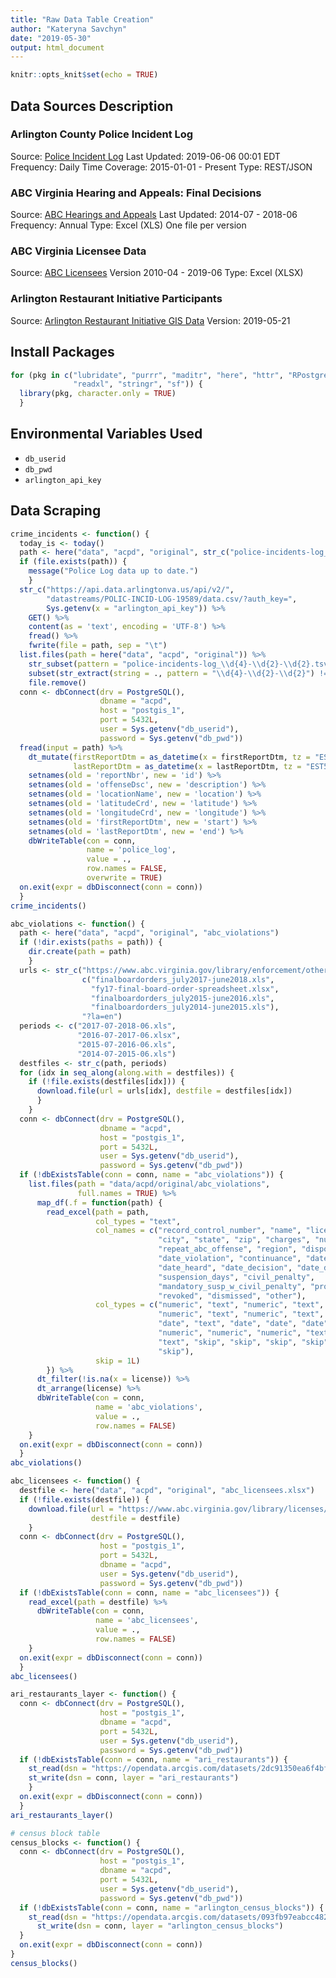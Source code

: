 ```yaml
---
title: "Raw Data Table Creation"
author: "Kateryna Savchyn"
date: "2019-05-30"
output: html_document
---
```


```r
knitr::opts_knit$set(echo = TRUE)
```

## Data Sources Description

### Arlington County Police Incident Log

Source: [Police Incident Log](http://bit.ly/21nPzoE)
Last Updated: 2019-06-06 00:01 EDT
Frequency: Daily
Time Coverage: 2015-01-01 - Present
Type: REST/JSON

### ABC Virginia Hearing and Appeals: Final Decisions

Source: [ABC Hearings and Appeals](https://www.abc.virginia.gov/enforcement/hearings-and-appeals/final-decisions/)
Last Updated: 2014-07 - 2018-06
Frequency: Annual
Type: Excel (XLS) One file per version

### ABC Virginia Licensee Data

Source: [ABC Licensees](https://www.abc.virginia.gov/licenses/licensee-search-staging)
Version 2010-04 - 2019-06
Type: Excel (XLSX)

### Arlington Restaurant Initiative Participants

Source: [Arlington Restaurant Initiative GIS Data](https://gisdata-arlgis.opendata.arcgis.com/datasets/arlington-restaurant-initiative)
Version: 2019-05-21

## Install Packages

```r
for (pkg in c("lubridate", "purrr", "maditr", "here", "httr", "RPostgreSQL",
              "readxl", "stringr", "sf")) {
  library(pkg, character.only = TRUE)
  }
```

## Environmental Variables Used

- `db_userid`
- `db_pwd`
- `arlington_api_key`

## Data Scraping

```r
crime_incidents <- function() {
  today_is <- today()
  path <- here("data", "acpd", "original", str_c("police-incidents-log_", today_is, ".tsv"))
  if (file.exists(path)) {
    message("Police Log data up to date.")
    }
  str_c("https://api.data.arlingtonva.us/api/v2/",
        "datastreams/POLIC-INCID-LOG-19589/data.csv/?auth_key=",
        Sys.getenv(x = "arlington_api_key")) %>%
    GET() %>%
    content(as = 'text', encoding = 'UTF-8') %>%
    fread() %>%
    fwrite(file = path, sep = "\t")
  list.files(path = here("data", "acpd", "original")) %>%
    str_subset(pattern = "police-incidents-log_\\d{4}-\\d{2}-\\d{2}.tsv") %>%
    subset(str_extract(string = ., pattern = "\\d{4}-\\d{2}-\\d{2}") != today_is) %>%
    file.remove()
  conn <- dbConnect(drv = PostgreSQL(),
                    dbname = "acpd",
                    host = "postgis_1",
                    port = 5432L,
                    user = Sys.getenv("db_userid"),
                    password = Sys.getenv("db_pwd"))
  fread(input = path) %>%
    dt_mutate(firstReportDtm = as_datetime(x = firstReportDtm, tz = "EST5EDT"),
              lastReportDtm = as_datetime(x = lastReportDtm, tz = "EST5EDT")) %>%
    setnames(old = 'reportNbr', new = 'id') %>%
    setnames(old = 'offenseDsc', new = 'description') %>%
    setnames(old = 'locationName', new = 'location') %>%
    setnames(old = 'latitudeCrd', new = 'latitude') %>%
    setnames(old = 'longitudeCrd', new = 'longitude') %>%
    setnames(old = 'firstReportDtm', new = 'start') %>%
    setnames(old = 'lastReportDtm', new = 'end') %>%
    dbWriteTable(con = conn,
                 name = 'police_log',
                 value = .,
                 row.names = FALSE,
                 overwrite = TRUE)
  on.exit(expr = dbDisconnect(conn = conn))
  }
crime_incidents()
```

```r
abc_violations <- function() {
  path <- here("data", "acpd", "original", "abc_violations")
  if (!dir.exists(paths = path)) {
    dir.create(path = path)
    }
  urls <- str_c("https://www.abc.virginia.gov/library/enforcement/other-documents/",
                c("finalboardorders_july2017-june2018.xls",
                  "fy17-final-board-order-spreadsheet.xlsx",
                  "finalboardorders_july2015-june2016.xls",
                  "finalboardorders_july2014-june2015.xls"),
                "?la=en")
  periods <- c("2017-07-2018-06.xls",
               "2016-07-2017-06.xlsx",
               "2015-07-2016-06.xls",
               "2014-07-2015-06.xls")
  destfiles <- str_c(path, periods)
  for (idx in seq_along(along.with = destfiles)) {
    if (!file.exists(destfiles[idx])) {
      download.file(url = urls[idx], destfile = destfiles[idx])
      }
    }
  conn <- dbConnect(drv = PostgreSQL(),
                    dbname = "acpd",
                    host = "postgis_1",
                    port = 5432L,
                    user = Sys.getenv("db_userid"),
                    password = Sys.getenv("db_pwd"))
  if (!dbExistsTable(conn = conn, name = "abc_violations")) {
    list.files(path = "data/acpd/original/abc_violations",
               full.names = TRUE) %>%
      map_df(.f = function(path) {
        read_excel(path = path,
                   col_types = "text",
                   col_names = c("record_control_number", "name", "license", "address",
                                 "city", "state", "zip", "charges", "num_of_charges",
                                 "repeat_abc_offense", "region", "disposition_method",
                                 "date_violation", "continuance", "date_available_H_and_A",
                                 "date_heard", "date_decision", "date_disposition",
                                 "suspension_days", "civil_penalty",
                                 "mandatory_susp_w_civil_penalty", "probation_months",
                                 "revoked", "dismissed", "other"),
                   col_types = c("numeric", "text", "numeric", "text", "text", "text",
                                 "numeric", "text", "numeric", "text", "text", "text",
                                 "date", "text", "date", "date", "date", "date",
                                 "numeric", "numeric", "numeric", "text", "text", "text",
                                 "text", "skip", "skip", "skip", "skip", "skip", "skip",
                                 "skip"),
                   skip = 1L)
        }) %>%
      dt_filter(!is.na(x = license)) %>%
      dt_arrange(license) %>%
      dbWriteTable(con = conn,
                   name = 'abc_violations',
                   value = .,
                   row.names = FALSE)
    }
  on.exit(expr = dbDisconnect(conn = conn))
  }
abc_violations()
```

```r
abc_licensees <- function() {
  destfile <- here("data", "acpd", "original", "abc_licensees.xlsx")
  if (!file.exists(destfile)) {
    download.file(url = "https://www.abc.virginia.gov/library/licenses/other-documents/valicapril2019.xlsx?la=en",
                  destfile = destfile)
    }
  conn <- dbConnect(drv = PostgreSQL(),
                    host = "postgis_1",
                    port = 5432L,
                    dbname = "acpd",
                    user = Sys.getenv("db_userid"),
                    password = Sys.getenv("db_pwd"))
  if (!dbExistsTable(conn = conn, name = "abc_licensees")) {
    read_excel(path = destfile) %>%
      dbWriteTable(con = conn,
                   name = 'abc_licensees',
                   value = .,
                   row.names = FALSE)
    }
  on.exit(expr = dbDisconnect(conn = conn))
  }
abc_licensees()
```

```r
ari_restaurants_layer <- function() {
  conn <- dbConnect(drv = PostgreSQL(),
                    host = "postgis_1",
                    dbname = "acpd",
                    port = 5432L,
                    user = Sys.getenv("db_userid"),
                    password = Sys.getenv("db_pwd"))
  if (!dbExistsTable(conn = conn, name = "ari_restaurants")) {
    st_read(dsn = "https://opendata.arcgis.com/datasets/2dc91350ea6f4bffb65ece8730b7fcca_0.geojson") %>%
    st_write(dsn = conn, layer = "ari_restaurants")
    }
  on.exit(expr = dbDisconnect(conn = conn))
  }
ari_restaurants_layer()
```

```r
# census block table
census_blocks <- function() {
  conn <- dbConnect(drv = PostgreSQL(),
                    host = "postgis_1",
                    dbname = "acpd",
                    port = 5432L,
                    user = Sys.getenv("db_userid"),
                    password = Sys.getenv("db_pwd"))
  if (!dbExistsTable(conn = conn, name = "arlington_census_blocks")) {
    st_read(dsn = "https://opendata.arcgis.com/datasets/093fb97eabcc4829b72755a08c1b4766_0.geojson") %>%
      st_write(dsn = conn, layer = "arlington_census_blocks")
  }
  on.exit(expr = dbDisconnect(conn = conn))
}
census_blocks()
```